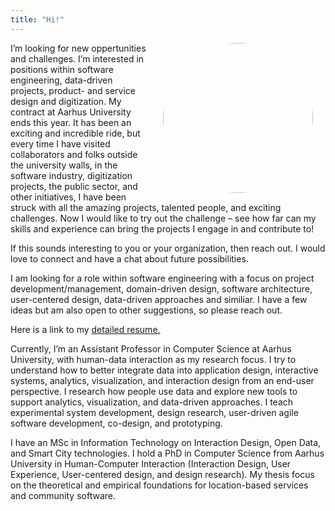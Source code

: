 ```yaml
---
title: "Hi!"
---
```


<img style="width:240px;border-radius:120px;float:right;margin:0px 20px 0px 20px;" src="./public/images/henrik-portrait.jpg">

I'm looking for new oppertunities and challenges. I'm interested in positions within software engineering, data-driven projects, product- and service design and digitization. My contract at Aarhus University ends this year. It has been an exciting and incredible ride, but every time I have visited collaborators and folks outside the university walls, in the software industry, digitization projects, the public sector, and other initiatives, I have been struck with all the amazing projects, talented people, and exciting challenges. Now I would like to try out the challenge – see how far can my skills and experience can bring the projects I engage in and contribute to!

If this sounds interesting to you or your organization, then reach out. I would love to connect and have a chat about future possibilities.

I am looking for a role within software engineering with a focus on project development/management, domain-driven design, software architecture, user-centered design, data-driven approaches and similiar. I have a few ideas but am also open to other suggestions, so please reach out.

Here is a link to my [detailed resume.](/notes/full-resume.qmd)

Currently, I'm an Assistant Professor in Computer Science at Aarhus University, with human-data interaction as my research focus. I try to understand how to better integrate data into application design, interactive systems, analytics, visualization, and interaction design from an end-user perspective. I research how people use data and explore new tools to support analytics, visualization, and data-driven approaches. I teach experimental system development, design research, user-driven agile software development, co-design, and prototyping. 

I have an MSc in Information Technology on Interaction Design, Open Data, and Smart City technologies. I hold a PhD in Computer Science from Aarhus University in Human-Computer Interaction (Interaction Design, User Experience, User-centered design, and design research). My thesis focus on the theoretical and empirical foundations for location-based services and community software.




